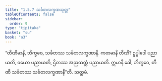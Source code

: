 ```yaml
---
title: "1.5.7 သင်္ခတလက္ခဏသုတ္တ"
tableOfContents: false
sidebar:
  order: 9
type: "tipitaka"
basket: "su"
book: "a3"
---
```



<DynamicBreadcrumb />

<Division number="47" book="a3">

<Paragraph number="288" book="a3">
“တီဏိမာနိ, ဘိက္ခဝေ, သင်္ခတဿ သင်္ခတလက္ခဏာနိ. ကတမာနိ တီဏိ? ဥပ္ပါဒေါ ပညာယတိ, ဝယော ပညာယတိ, ဌိတဿ အညထတ္တံ ပညာယတိ. ဣမာနိ ခေါ, ဘိက္ခဝေ, တီဏိ သင်္ခတဿ သင်္ခတလက္ခဏာနီ”တိ.

</Paragraph>
</Division>

<Paragraph number="289" type="center" book="a3">
သတ္တမံ.
</Paragraph>